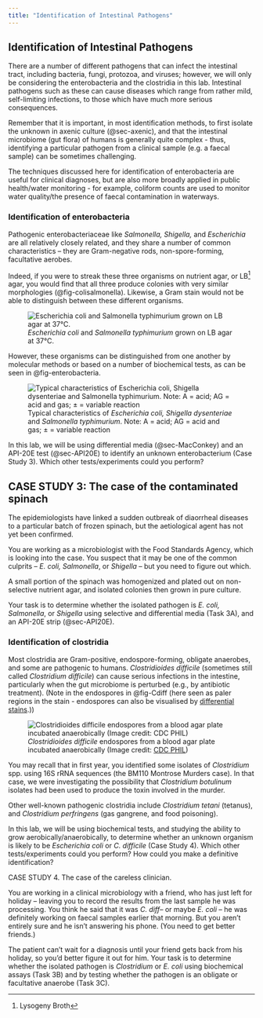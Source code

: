 ```yaml
---
title: "Identification of Intestinal Pathogens"
---
```


## Identification of Intestinal Pathogens

There are a number of different pathogens that can infect the intestinal tract, including bacteria, fungi, protozoa, and viruses; however, we will only be considering the enterobacteria and the clostridia in this lab. Intestinal pathogens such as these can cause diseases which range from rather mild, self-limiting infections, to those which have much more serious consequences. 

Remember that it is important, in most identification methods, to first isolate the unknown in axenic culture (@sec-axenic), and that the intestinal microbiome (gut flora) of humans is generally quite complex - thus, identifying a particular pathogen from a clinical sample (e.g. a faecal sample) can be sometimes challenging.

The techniques discussed here for identification of enterobacteria are useful for clinical diagnoses, but are also more broadly applied in public health/water monitoring - for example, coliform counts are used to monitor water quality/the presence of faecal contamination in waterways. 

### Identification of enterobacteria {#sec-enterobacteria}

Pathogenic enterobacteriaceae like <i>Salmonella, Shigella,</i> and <i>Escherichia</i> are all relatively closely related, and they share a number of common characteristics – they are Gram-negative rods, non-spore-forming, facultative aerobes. 

Indeed, if you were to streak these three organisms on nutrient agar, or LB^[Lysogeny Broth] agar, you would find that all three produce colonies with very similar morphologies (@fig-colisalmonella). Likewise, a Gram stain would not be able to distinguish between these different organisms.

![<i>Escherichia coli</i> and <i>Salmonella typhimurium</i> grown on LB agar at 37°C.](images/EcoliSalmonella.png){#fig-colisalmonella}

However, these organisms can be distinguished from one another by molecular methods or based on a number of biochemical tests, as can be seen in @fig-enterobacteria.

![Typical characteristics of <i>Escherichia coli, Shigella dysenteriae</i> and <i>Salmonella typhimurium</i>. Note: A = acid; AG = acid and gas; ± = variable reaction](images/enterobacteria.jpg){#fig-enterobacteria}

In this lab, we will be using differential media (@sec-MacConkey) and an API-20E test (@sec-API20E) to identify an unknown enterobacterium (Case Study 3). Which other tests/experiments could you perform?

::: {.case-study title="Case Study 3"}

## CASE STUDY 3: The case of the contaminated spinach

The epidemiologists have linked a sudden outbreak of diaorrheal diseases to a particular batch of frozen spinach, but the aetiological agent has not yet been confirmed.

You are working as a microbiologist with the Food Standards Agency, which is looking into the case. You suspect that it may be one of the common culprits – <i>E. coli, Salmonella</i>, or <i>Shigella</i> – but you need to figure out which.

A small portion of the spinach was homogenized and plated out on non-selective nutrient agar, and isolated colonies then grown in pure culture.

Your task is to determine whether the isolated pathogen is <i>E. coli, Salmonella</i>, or <i>Shigella</i> using selective and differential media (Task 3A), and an API-20E strip (@sec-API20E).


:::



### Identification of clostridia {#sec-clostridia}

Most clostridia are Gram-positive, endospore-forming, obligate anaerobes, and some are pathogenic to humans. <i>Clostridioides difficile</i> (sometimes still called <i>Clostridium difficile</i>) can cause serious infections in the intestine, particularly when the gut microbiome is perturbed (e.g., by antibiotic treatment). (Note in the endospores in @fig-Cdiff (here seen as paler regions in the stain - endospores can also be visualised by <a href="https://asm.org/ASM/media/Protocol-Images/Endospore-Stain-Protocol.pdf?ext=.pdf">differential stains</a>.))

![<i>Clostridioides difficile</i> endospores from a blood agar plate incubated anaerobically (Image credit: <a href="https://phil.cdc.gov/Details.aspx?pid=3876">CDC PHIL</a>)](images/Cdiff.jpg){#fig-Cdiff}

::: {.callout-note title="Note about other pathogenic clostridia"}

You may recall that in first year, you identified some isolates of <i>Clostridium</i> spp. using 16S rRNA sequences (the BM110 Montrose Murders case). In that case, we were investigating the possibility that <i>Clostridium botulinum</i> isolates had been used to produce the toxin involved in the murder. 

Other well-known pathogenic clostridia include <i>Clostridium tetani</i> (tetanus), and <i>Clostridium perfringens</i> (gas gangrene, and food poisoning).

:::

In this lab, we will be using biochemical tests, and studying the ability to grow aerobically/anaerobically, to determine whether an unknown organism is likely to be <i>Escherichia coli</i> or <i>C. difficile</i> (Case Study 4). Which other tests/experiments could you perform? How could you make a definitive identification?

::: {.case-study title="Case Study 4"}

CASE STUDY 4. The case of the careless clinician.

You are working in a clinical microbiology with a friend, who has just left for holiday – leaving you to record the results from the last sample he was processing. You think he said that it was <i>C. diff</i>– or maybe <i>E. coli</i> – he was definitely working on faecal samples earlier that morning. But you aren’t entirely sure and he isn’t answering his phone. (You need to get better friends.)

The patient can’t wait for a diagnosis until your friend gets back from his holiday, so you’d better figure it out for him. Your task is to determine whether the isolated pathogen is <i>Clostridium</i> or <i>E. coli</i> using biochemical assays (Task 3B) and by testing whether the pathogen is an obligate or facultative anaerobe (Task 3C).

::: 

